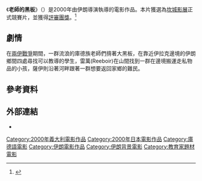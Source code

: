 {{Infobox film
| name           = 老師的黑板<br/>تخته سیاه
| image          = 
| caption        = 
| director       = {{link-en|莎米拉·馬克馬巴夫|Samira Makhmalbaf}}
| producer       = 
| writer         = 
| screenplay     = {{link-en|穆森·馬克馬巴夫|Mohsen Makhmalbaf}}<br>莎米拉·馬克馬巴夫
| story          = 
| based on       = 
| starring       = Said Mohamadi<br>Bahman Ghobadi
| music          = Mohammad Reza Darvishi
| cinematography = Ebrahim Ghafori
| editing        = 穆森·馬克馬巴夫
| studio         = 
| distributor    = 
| released       = {{Film date|2000|5|11|[[第53屆坎城電影節|坎城影展]]|2000|9|1|義大利|df=yes}}
| runtime        = 85分鐘
| country        = {{IRN}}<br>{{ITA}}<br>{{JPN}}
| language       = 庫德語<br>波斯語
| budget         = 
| gross          = 
}}

《'''老師的黑板'''》（{{lang-fa|'''تخته سیاه'''}}）是2000年由伊朗導演{{link-en|莎米拉·馬克馬巴夫|Samira Makhmalbaf}}執導的電影作品。本片獲選為[[第53屆坎城電影節|坎城影展]]正式競賽片，並獲得[[坎城影展評審團獎|評審團獎]]。<ref name="festival-cannes.com">{{Cite web |url=http://www.festival-cannes.com/en/archives/ficheFilm/id/5173/year/2000.html |title=Festival de Cannes: Blackboards |accessdate=2009-10-13 |work=festival-cannes.com |deadurl=yes |archiveurl=https://web.archive.org/web/20120308105245/http://www.festival-cannes.com/en/archives/ficheFilm/id/5173/year/2000.html |archivedate=2012-03-08 }}</ref>

== 劇情 ==
在[[兩伊戰爭|兩伊戰爭]]期間，一群流浪的庫德族老師們揹著大黑板，在靠近伊拉克邊境的伊朗鄉間四處尋找可以教導的學生，雷萬(Reeboir)在山間找到一群在邊境搬運走私物品的小孩，薩伊則沿著河畔跟著一群想要返回家鄉的難民。

== 參考資料 ==
{{reflist}}

==外部連結==
*{{IMDb title|0246266}}

{{坎城影展評審團獎}}
{{DEFAULTSORT:Blackboards}}
[[Category:2000年義大利電影作品|Category:2000年義大利電影作品]]
[[Category:2000年日本電影作品|Category:2000年日本電影作品]]
[[Category:庫德語電影|Category:庫德語電影]]
[[Category:伊朗電影作品|Category:伊朗電影作品]]
[[Category:伊朗背景電影|Category:伊朗背景電影]]
[[Category:教育家題材電影|Category:教育家題材電影]]
